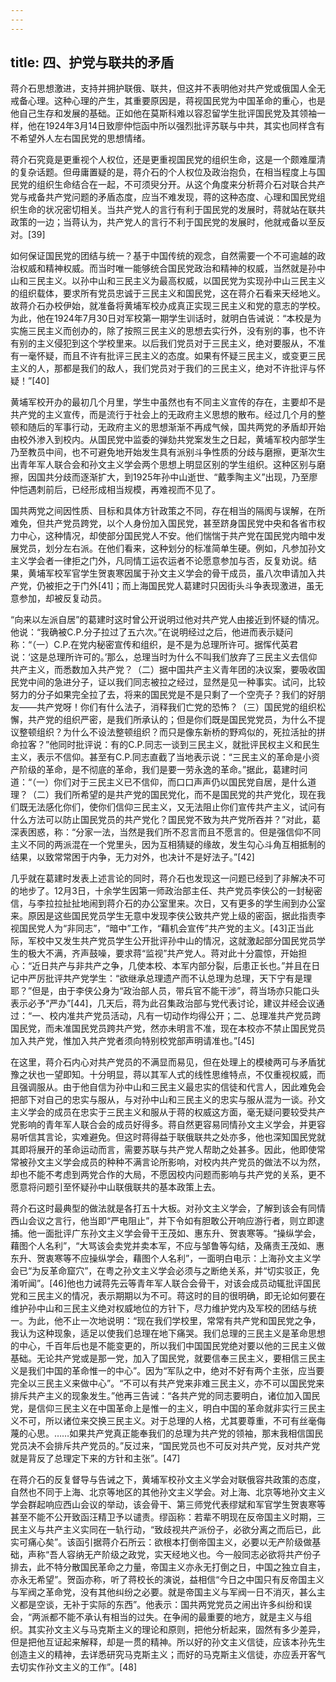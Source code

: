 ```yaml
---
---
---
```

title: 四、护党与联共的矛盾
---




蒋介石思想激进，支持并拥护联俄、联共，但这并不表明他对共产党或俄国人全无戒备心理。这种心理的产生，其重要原因是，蒋视国民党为中国革命的重心，也是他自己生存和发展的基础。正如他在莫斯科难以容忍留学生批评国民党及其领袖一样，他在1924年3月14日致廖仲恺函中所以强烈批评苏联与中共，其实也同样含有不希望外人左右国民党的思想情绪。

蒋介石究竟是更重视个人权位，还是更重视国民党的组织生命，这是一个颇难厘清的复杂话题。但毋庸置疑的是，蒋介石的个人权位及政治抱负，在相当程度上与国民党的组织生命结合在一起，不可须臾分开。从这个角度来分析蒋介石对联合共产党与戒备共产党问题的矛盾态度，应当不难发现，蒋的这种态度、心理和国民党组织生命的状况密切相关。当共产党人的言行有利于国民党的发展时，蒋就站在联共政策的一边；当蒋认为，共产党人的言行不利于国民党的发展时，他就戒备以至反对。[39]

如何保证国民党的团结与统一？基于中国传统的观念，自然需要一个不可逾越的政治权威和精神权威。而当时唯一能够统合国民党政治和精神的权威，当然就是孙中山和三民主义。以孙中山和三民主义为最高权威，以国民党为实现孙中山三民主义的组织载体，要求所有党员忠诚于三民主义和国民党，这在蒋介石看来天经地义。故蒋介石办校伊始，就准备将黄埔军校办成真正实现三民主义和党的意志的学校。为此，他在1924年7月30日对军校第一期学生训话时，就明白告诫说：“本校是为实施三民主义而创办的，除了按照三民主义的思想去实行外，没有别的事，也不许有别的主义侵犯到这个学校里来。以后我们党员对于三民主义，绝对要服从，不准有一毫怀疑，而且不许有批评三民主义的态度。如果有怀疑三民主义，或变更三民主义的人，那都是我们的敌人，我们党员对于我们的三民主义，绝对不许批评与怀疑！”[40]

黄埔军校开办的最初几个月里，学生中虽然也有不同主义宣传的存在，主要却不是共产党的主义宣传，而是流行于社会上的无政府主义思想的散布。经过几个月的整顿和随后的军事行动，无政府主义的思想渐渐不再成气候，国共两党的矛盾却开始由校外渗入到校内。从国民党中监委的弹劾共党案发生之日起，黄埔军校内部学生乃至教员中间，也不可避免地开始发生具有派别斗争性质的分歧与磨擦，更渐次生出青年军人联合会和孙文主义学会两个思想上明显区别的学生组织。这种区别与磨擦，因国共分歧而逐渐扩大，到1925年孙中山逝世、“戴季陶主义”出现，乃至廖仲恺遇刺前后，已经形成相当规模，再难视而不见了。

国共两党之间因性质、目标和具体方针政策之不同，存在相当的隔阂与误解，在所难免，但共产党员跨党，以个人身份加入国民党，甚至跻身国民党中央和各省市权力中心，这种情况，却使部分国民党人不安。他们惴惴于共产党在国民党内暗中发展党员，划分左右派。在他们看来，这种划分的标准简单生硬。例如，凡参加孙文主义学会者一律拒之门外，凡同情工运农运者不论愿意参加与否，反复劝说。结果，黄埔军校军官学生贺衷寒因属于孙文主义学会的骨干成员，虽八次申请加入共产党，仍被拒之于门外[41]；而上海国民党人葛建时只因街头斗争表现激进，虽无意参加，却被反复动员。

“向来以左派自居”的葛建时这时曾公开说明过他对共产党人由接近到怀疑的情况。他说：“我确被C.P.分子拉过了五六次。”在说明经过之后，他进而表示疑问称：“（一）C.P.在党内秘密宣传和组织，是不是为总理所许可。据恽代英君说：‘这是总理所许可的。’那么，总理当时为什么不叫我们放弃了三民主义去信仰共产主义，而悉数加入共产党？（二）据中国共产主义青年团的决议案，要吸收国民党中间的急进分子，证以我们同志被拉之经过，显然是见一种事实。试问，比较努力的分子如果完全拉了去，将来的国民党是不是只剩了一个空壳子？我们的好朋友——共产党呀！你们有什么法子，消释我们亡党的恐怖？（三）国民党的组织松懈，共产党的组织严密，是我们所承认的；但是你们既是国民党党员，为什么不提议整顿组织？为什么不设法整顿组织？而只是像东新桥的野鸡似的，死拉活扯的拼命拉客？”他同时批评说：有的C.P.同志一谈到三民主义，就批评民权主义和民生主义，表示不信仰。甚至有C.P.同志直截了当地表示说：“三民主义的革命是小资产阶级的革命，是不彻底的革命，我们是要一劳永逸的革命。”据此，葛建时问道：“（一）你们对于三民主义已不信仰，而口口声声仍以国民党自居，是什么道理？（二）我们所希望的是共产党的国民党化，而不是国民党的共产党化，现在我们既无法感化你们，使你们信仰三民主义，又无法阻止你们宣传共产主义，试问有什么方法可以防止国民党员的共产党化？国民党不致为共产党所吞并？”对此，葛深表困惑，称：“分家一法，当然是我们所不忍言而且不愿言的。但是强信仰不同主义不同的两派混在一个党里头，因为互相猜疑的缘故，发生勾心斗角互相抵制的结果，以致常常困于内争，无力对外，也决计不是好法子。”[42]

几乎就在葛建时发表上述言论的同时，蒋介石也发现这一问题已经到了非解决不可的地步了。12月3日，十余学生因第一师政治部主任、共产党员李侠公的一封秘密信，与李拉拉扯扯地闹到蒋介石的办公室里来。次日，又有更多的学生闹到办公室来。原因是这些国民党员学生无意中发现李侠公致共产党上级的密函，据此指责李视国民党人为“非同志”，“暗中”工作，“藉机会宣传”共产党的主义。[43]正当此际，军校中又发生共产党员学生公开批评孙中山的情况，这就激起部分国民党员学生的极大不满，齐声鼓噪，要求蒋“监视”共产党人。蒋对此十分震惊，开始担心：“近日共产与非共产之争，几使本校、本军内部分裂，后患正长也。”并且在日记中严厉批评共产党学生：“欲继承总理遗产而不认总理为总理，天下宁有是理耶？”但是，由于李侠公身为“政治部人员，带兵官不能干涉”，蒋当场亦只能口头表示必予“严办”[44]，几天后，蒋为此召集政治部与党代表讨论，建议并经会议通过：“一、校内准共产党员活动，凡有一切动作均得公开；二、总理准共产党员跨国民党，而未准国民党员跨共产党，然亦未明言不准，现在本校亦不禁止国民党员加入共产党，惟加入共产党者须向特别校党部声明请准也。”[45]

在这里，蒋介石内心对共产党员的不满显而易见，但在处理上的模棱两可与矛盾犹豫之状也一望即知。十分明显，蒋以其军人式的线性思维特点，不仅重视权威，而且强调服从。由于他自信为孙中山和三民主义最忠实的信徒和代言人，因此难免会把部下对自己的忠实与服从，与对孙中山和三民主义的忠实与服从混为一谈。孙文主义学会的成员在忠实于三民主义和服从于蒋的权威这方面，毫无疑问要较受共产党影响的青年军人联合会的成员好得多。蒋自然更容易同情孙文主义学会，并更容易听信其言论，实难避免。但这时蒋得益于联俄联共之处亦多，他也深知国民党就其即将展开的革命运动而言，需要苏联与共产党人帮助之处甚多。因此，他即使常常被孙文主义学会成员的种种不满言论所影响，对校内共产党员的做法不以为然，却也不能不考虑到两党合作的大局，不愿因校内问题而影响与共产党的关系，更不愿意将问题引至怀疑孙中山联俄联共的基本政策上去。

蒋介石这时最典型的做法就是各打五十大板。对孙文主义学会，了解到该会有同情西山会议之言行，他当即“严电阻止”，并下令如有胆敢公开响应游行者，则立即逮捕。他一面批评广东孙文主义学会骨干王茂如、惠东升、贺衷寒等。“操纵学会，藉图个人名利”，“大骂该会卖党并卖本军，不应与邹鲁等勾结，及痛责王茂如、惠东升、贺衷寒等不应操纵学会，藉图个人名利”，一面明白电示：上海孙文主义学会已“为反革命窟穴”，在粤之孙文主义学会必须与之断绝关系，并“切实驳正，免淆听闻”。[46]他也力诫蒋先云等青年军人联合会骨干，对该会成员动辄批评国民党和三民主义的情况，表示期期以为不可。蒋这时的目的很明确，即无论如何要在维护孙中山和三民主义绝对权威地位的方针下，尽力维护党内及军校的团结与统一。为此，他不止一次地说明：“现在我们学校里，常常有共产党和国民党之争，我认为这种现象，适足以使我们总理在地下痛哭。我们总理的三民主义是革命思想的中心，千百年后也是不能变更的，所以我们中国国民党绝对要以他的三民主义做基础。无论共产党或是那一党，加入了国民党，就要信奉三民主义，要相信三民主义是我们中国的革命惟一的中心”。因为“军队之中，绝对不好有两个主张，应当要完全以三民主义来做中心”。“不可以有共产党来非难三民主义，亦不可以国民党来排斥共产主义的现象发生。”他再三告诫：“各共产党的同志要明白，诸位加入国民党，是信仰三民主义在中国革命上是惟一的主义，明白中国的革命就非实行三民主义不可，所以诸位来交换三民主义。对于总理的人格，尤其要尊重，不可有丝毫侮蔑的心思。……如果共产党真正能奉我们的总理为共产党的领袖，那末我相信国民党员决不会排斥共产党员的。”反过来，“国民党员也不可反对共产党，反对共产党就是背反了总理定下来的方针和主张”。[47]

在蒋介石的反复督导与告诫之下，黄埔军校孙文主义学会对联俄容共政策的态度，自然也不同于上海、北京等地区的其他孙文主义学会。对上海、北京等地孙文主义学会群起响应西山会议的举动，该会骨干、第三师党代表缪斌和军官学生贺衷寒等甚至不能不公开致函汪精卫予以谴责。缪函称：若辈不明现在反帝国主义时期，三民主义与共产主义实同在一轨行动，“致歧视共产派份子，必欲分离之而后已，此实可痛心矣”。该函引据蒋介石所云：欲根本打倒帝国主义，必要以无产阶级做基础，声称“吾人容纳无产阶级之政党，实天经地义也。今一般同志必欲将共产份子排去，此不特分散国民革命之力量，帝国主义亦永无打倒之日，中国之独立自主，亦永无希望”。贺函亦称，听了蒋校长的演说，益相信“今日之中国只有反帝国主义与军阀之革命党，没有其他纠纷之必要。就是帝国主义与军阀一日不消灭，甚么主义都是空谈，无补于实际的东西”。他表示：国共两党党员之闹出许多纠纷和误会，“两派都不能不承认有相当的过失。在争闹的最重要的地方，就是主义与组织。其实孙文主义与马克斯主义的理论和原则，把他分析起来，固然有多少差异，但是把他互证起来解释，却是一贯的精神。所以好的孙文主义信徒，应该本孙先生创造主义的精神，去详悉研究马克斯主义；而好的马克斯主义信徒，亦应丢开客气去切实作孙文主义的工作”。[48]